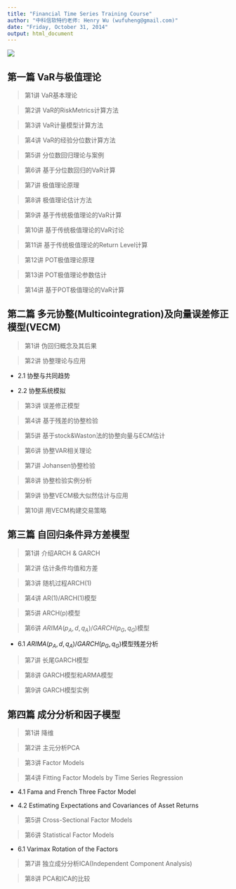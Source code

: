 ```yaml
---
title: "Financial Time Series Training Course"
author: "中科信软特约老师: Henry Wu (wufuheng@gmail.com)"
date: "Friday, October 31, 2014"
output: html_document
---
```


<img src="http://www.zksoft.org/img/logo.jpg" class="imgCenter" border=0/>

## 第一篇 VaR与极值理论

> 第1讲 VaR基本理论

> 第2讲 VaR的RiskMetrics计算方法

> 第3讲 VaR计量模型计算方法

> 第4讲 VaR的经验分位数计算方法

> 第5讲 分位数回归理论与案例

> 第6讲 基于分位数回归的VaR计算

> 第7讲 极值理论原理

> 第8讲 极值理论估计方法

> 第9讲 基于传统极值理论的VaR计算

> 第10讲 基于传统极值理论的VaR讨论

> 第11讲 基于传统极值理论的Return Level计算

> 第12讲 POT极值理论原理

> 第13讲 POT极值理论参数估计

> 第14讲 基于POT极值理论的VaR计算


## 第二篇 多元协整(Multicointegration)及向量误差修正模型(VECM)

> 第1讲 伪回归概念及其后果

> 第2讲 协整理论与应用

- 2.1  协整与共同趋势

- 2.2  协整系统模拟

> 第3讲 误差修正模型

> 第4讲 基于残差的协整检验

> 第5讲 基于stock&Waston法的协整向量与ECM估计

> 第6讲 协整VAR相关理论

> 第7讲 Johansen协整检验

> 第8讲 协整检验实例分析

> 第9讲 协整VECM极大似然估计与应用

> 第10讲 用VECM构建交易策略


 
## 第三篇 自回归条件异方差模型

> 第1讲 介绍ARCH & GARCH

> 第2讲 估计条件均值和方差

> 第3讲 随机过程ARCH(1)

> 第4讲 AR(1)/ARCH(1)模型

> 第5讲 ARCH(p)模型

> 第6讲 $ARIMA(p_A,d,q_A)$/$GARCH(p_G,q_G)$模型

 - 6.1  $ARIMA(p_A,d,q_A)$/$GARCH(p_G,q_G)$模型残差分析

> 第7讲 长尾GARCH模型

> 第8讲 GARCH模型和ARMA模型

> 第9讲 GARCH模型实例


## 第四篇 成分分析和因子模型

> 第1讲 降维

> 第2讲 主元分析PCA

> 第3讲 Factor Models

> 第4讲 Fitting Factor Models by Time Series Regression

 - 4.1 Fama and French Three Factor Model
 
 - 4.2 Estimating Expectations and Covariances of Asset Returns

> 第5讲 Cross-Sectional Factor Models

> 第6讲 Statistical Factor Models

 - 6.1 Varimax Rotation of the Factors

> 第7讲 独立成分分析ICA(Independent Component Analysis)

> 第8讲 PCA和ICA的比较

